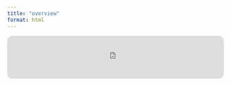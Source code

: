 ```yaml
---
title: "overview"
format: html
---
```

<iframe style="border-radius:12px" src="https://open.spotify.com/embed/track/5ZCKQ7tGbklS2MblQ8ldCg?utm_source=generator" width="100%" height="100" frameBorder="0" allowfullscreen="" allow="autoplay; clipboard-write; encrypted-media; fullscreen; picture-in-picture" loading="lazy"></iframe>
